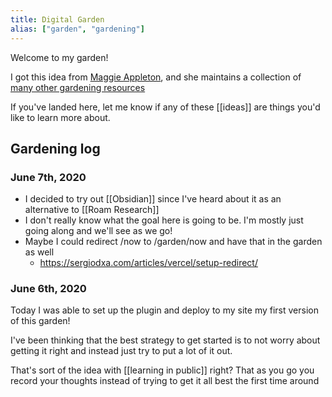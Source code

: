 ```yaml
---
title: Digital Garden
alias: ["garden", "gardening"]
---
```


Welcome to my garden!

I got this idea from [Maggie Appleton](https://maggieappleton.com/garden), and she maintains a
collection of [many other gardening resources](https://github.com/MaggieAppleton/digital-gardeners)

If you've landed here, let me know if any of these [[ideas]] are things you'd like
to learn more about.

## Gardening log
### June 7th, 2020

- I decided to try out [[Obsidian]] since I've heard about it as an alternative
  to [[Roam Research]]
- I don't really know what the goal here is going to be. I'm mostly just going
  along and we'll see as we go!
- Maybe I could redirect /now to /garden/now and have that in the garden as well
  - https://sergiodxa.com/articles/vercel/setup-redirect/

### June 6th, 2020

Today I was able to set up the plugin and deploy to my site my first version of
this garden!

I've been thinking that the best strategy to get started is to not worry about
getting it right and instead just try to put a lot of it out.

That's sort of the idea with [[learning in public]] right? That as you go you
record your thoughts instead of trying to get it all best the first time around
